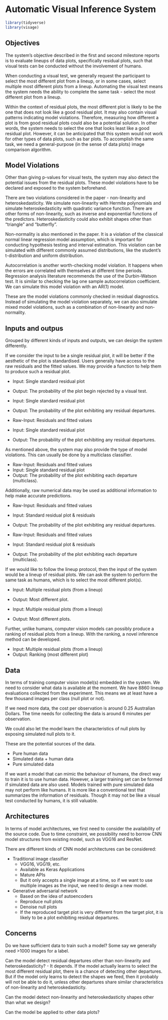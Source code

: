 <!-- # Compute vision models -->


<!-- ## Potential methods -->

<!-- https://paperswithcode.com/ -->

<!-- ### Cores of computer vision models -->

<!-- - CNN -->
<!--   - Pooling layers -->
<!--   - Convolutional layers -->
<!-- - Boltzmann family -->
<!--   - Restricted Boltzmann Machines -->
<!--   - Deep Belief Networks -->
<!--   - Deep Boltzmann Machines -->
<!-- - Autoencoder -->
<!--   - Denoising Autoencoders -->
<!--   - Stacked Autoencoders -->


<!-- - Autoencoders -->
<!--   - Distance between two data points in the embedding space (e.g. Faiss - Facebook) -->
<!--   - Anomaly detection -->



# Automatic Visual Inference System

```r
library(tidyverse)
library(visage)
```

## Objectives

The system's objective described in the first and second milestone reports is to evaluate lineups of data plots, specifically residual plots, such that visual tests can be conducted without the involvement of humans.

When conducting a visual test, we generally request the participant to select the most different plot from a lineup, or in some cases, select multiple most different plots from a lineup. Automating the visual test means the system needs the ability to complete the same task - select the most different plot from a lineup. 

Within the context of residual plots, the most different plot is likely to be the one that does not look like a good residual plot. It may also contain visual patterns indicating model violations. Therefore, measuring how different a plot is from good residual plots could also be a potential solution. In other words, the system needs to select the one that looks least like a good residual plot. However, it can be anticipated that this system would not work for other types of data plots, such as bar plots. To accomplish the same task, we need a general-purpose (in the sense of data plots) image comparison algorithm. 

## Model Violations

Other than giving p-values for visual tests, the system may also detect the potential issues from the residual plots. These model violations have to be declared and exposed to the system beforehand.

There are two violations considered in the paper - non-linearity and heteroskedasticity. We simulate non-linearity with Hermite polynomials and simulate heteroskedasticity with quadratic variance function. There are other forms of non-linearity, such as inverse and exponential functions of the predictors. Heteroskedasticity could also exhibit shapes other than “triangle” and “butterfly”.

Non-normality is also mentioned in the paper. It is a violation of the classical normal linear regression model assumption, which is important for conducting hypothesis testing and interval estimation. This violation can be simulated with different commonly assumed distributions, like the student’s t-distribution and uniform distribution.

Autocorrelation is another worth-checking model violation. It happens when the errors are correlated with themselves at different time periods. Regression analysis literature recommends the use of the Durbin-Watson test. It is similar to checking the lag one sample autocorrelation coefficient. We can simulate this model violation with an AR(1) model.

These are the model violations commonly checked in residual diagnostics. Instead of simulating the model violation separately, we can also simulate mixed model violations, such as a combination of non-linearity and non-normality.

## Inputs and outpus

Grouped by different kinds of inputs and outputs, we can design the system differently.

If we consider the input to be a single residual plot, it will be better if the aesthetic of the plot is standardised. Users generally have access to the raw residuals and the fitted values. We may provide a function to help them to produce such a residual plot.

- Input: Single standard residual plot
- Output: The probability of the plot begin rejected by a visual test.

- Input: Single standard residual plot
- Output: The probability of the plot exhibiting any residual departures.

- Raw-Input: Residuals and fitted values
- Input: Single standard residual plot
- Output: The probability of the plot exhibiting any residual departures.

As mentioned above, the system may also provide the type of model violations. This can usually be done by a multiclass classifier.

- Raw-Input: Residuals and fitted values
- Input: Single standard residual plot
- Output: The probability of the plot exhibiting each departure (multiclass).

Additionally, raw numerical data may be used as additional information to help make accurate predictions.

- Raw-Input: Residuals and fitted values
- Input: Standard residual plot & residuals
- Output: The probability of the plot exhibiting any residual departures.

- Raw-Input: Residuals and fitted values
- Input: Standard residual plot & residuals
- Output: The probability of the plot exhibiting each departure (multiclass).

If we would like to follow the lineup protocol, then the input of the system would be a lineup of residual plots. We can ask the system to perform the same task as humans, which is to select the most different plot(s).

- Input: Multiple residual plots (from a lineup)
- Output: Most different plot.

- Input: Multiple residual plots (from a lineup)
- Output: Most different plots.

Further, unlike humans, computer vision models can possibly produce a ranking of residual plots from a lineup. With the ranking, a novel inference method can be developed.

- Input: Multiple residual plots (from a lineup)
- Output: Ranking (most different plot)


## Data

In terms of training computer vision model(s) embedded in the system. We need to consider what data is available at the moment. We have 8860 lineup evaluations collected from the experiment. This means we at least have a few thousand images per class (null plot or not). 

If we need more data, the cost per observation is around 0.25 Australian Dollars. The time needs for collecting the data is around 6 minutes per observation. 

We could also let the model learn the characteristics of null plots by exposing simulated null plots to it.

These are the potential sources of the data.

- Pure human data
- Simulated data + human data
- Pure simulated data

If we want a model that can mimic the behaviour of humans, the direct way to train it is to use human data. However, a larger training set can be formed if simulated data are also used. Models trained with pure simulated data may not perform like humans. It is more like a conventional test that summarizes the information of residuals. Though it may not be like a visual test conducted by humans, it is still valuable.


## Architectures

In terms of model architectures, we first need to consider the availability of the source code. Due to time constraint, we possibility need to borrow CNN model structures from existing model, such as VGG16 and ResNet. 

There are different kinds of CNN model architectures can be considered:

- Traditional image classifier
  - VGG16, VGG19, etc.
  - Available as Keras Applications
  - Mature APIs
  - But it only accepts a single image at a time, so if we want to use multiple images as the input, we need to design a new model.
- Generative adversarial network
  - Based on the idea of autoencoders
  - Reproduce null plots
  - Denoise null plots
  - If the reproduced target plot is very different from the target plot, it is likely to be a plot exhibiting residual departures. 
  


## Concerns

Do we have sufficient data to train such a model? Some say we generally need >1000 images for a label.

Can the model detect residual departures other than non-linearity and heteroskedasticity? 
- It depends. If the model actually learns to select the most different residual plot, there is a chance of detecting other departures. But if the model only learns to detect the shapes we feed, then it probably will not be able to do it, unless other departures share similar characteristics of non-linearity and heteroskedasticity.

Can the model detect non-linearity and heteroskedasticity shapes other than what we design?

Can the model be applied to other data plots?


<!-- ## Humans VS Computer -->
